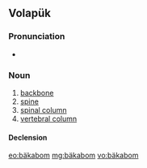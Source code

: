 ==Volapük==

===Pronunciation===
* {{IPA|[bɛkaˈbom]|lang=vo}}

===Noun===
{{vo-noun}}

# [[backbone]]
# [[spine]]
# [[spinal column]]
# [[vertebral column]]

====Declension====
{{vo-decl-noun}}

[[eo:bäkabom]]
[[mg:bäkabom]]
[[vo:bäkabom]]